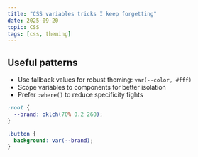 ```yaml
---
title: "CSS variables tricks I keep forgetting"
date: 2025-09-20
topic: CSS
tags: [css, theming]
---
```


## Useful patterns

- Use fallback values for robust theming: `var(--color, #fff)`
- Scope variables to components for better isolation
- Prefer `:where()` to reduce specificity fights

```css
:root {
  --brand: oklch(70% 0.2 260);
}

.button {
  background: var(--brand);
}
```
